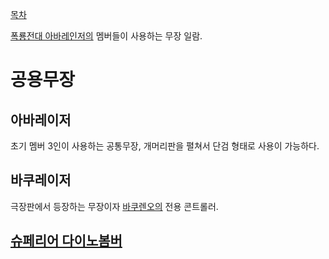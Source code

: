 [[목차]]

[[폭룡전대 아바레인저]]의 멤버들이 사용하는 무장 일람.

= 공용무장 =
== 아바레이저 ==
초기 멤버 3인이 사용하는 공통무장, 개머리판을 펼쳐서 단검 형태로 사용이 가능하다.
== 바쿠레이저 ==
극장판에서 등장하는 무장이자 [[바쿠렌오]]의 전용 콘트롤러.
== [[슈페리어 다이노봄버]] ==
